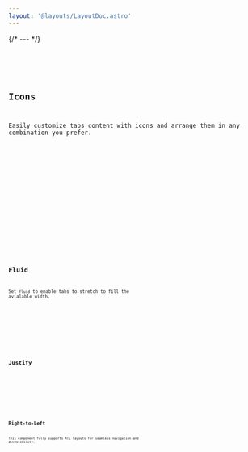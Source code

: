 ```yaml
---
layout: '@layouts/LayoutDoc.astro'
---
```




{/* --- */}

<Preview client:load>
	<Fragment slot="preview">
		<Example client:load />
	</Fragment>
	<Fragment slot="code">
		<Code code={ExampleRaw} lang="svelte" />
	</Fragment>
</Preview>

## Icons

Easily customize tabs content with icons and arrange them in any combination you prefer.

<Preview client:load>
	<Fragment slot="preview">
		<ExampleIcons client:load />
	</Fragment>
	<Fragment slot="code">
		<Code code={ExampleIconsRaw} lang="svelte" />
	</Fragment>
</Preview>

<Preview client:load>
	<Fragment slot="preview">
		<ExampleIconsLabel client:load />
	</Fragment>
	<Fragment slot="code">
		<Code code={ExampleIconsLabelRaw} lang="svelte" />
	</Fragment>
</Preview>

## Fluid

Set `fluid` to enable tabs to stretch to fill the avialable width.

<Preview client:load>
	<Fragment slot="preview">
		<ExampleFluid client:load />
	</Fragment>
	<Fragment slot="code">
		<Code code={ExampleFluidRaw} lang="svelte" />
	</Fragment>
</Preview>

## Justify

<Preview client:load>
	<Fragment slot="preview">
		<ExampleJustify client:load />
	</Fragment>
	<Fragment slot="code">
		<Code code={ExampleJustifyRaw} lang="svelte" />
	</Fragment>
</Preview>

## Right-to-Left

This component fully supports RTL layouts for seamless navigation and accessibility.

<Preview client:load>
	<Fragment slot="preview">
		<ExampleRTL client:load />
	</Fragment>
	<Fragment slot="code">
		<Code code={ExampleRTLRaw} lang="tsx" />
	</Fragment>
</Preview>
